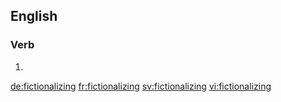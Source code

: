 ==English==

===Verb===
{{head|en|present participle}}

# {{present participle of|fictionalize|lang=en}}

[[de:fictionalizing]]
[[fr:fictionalizing]]
[[sv:fictionalizing]]
[[vi:fictionalizing]]